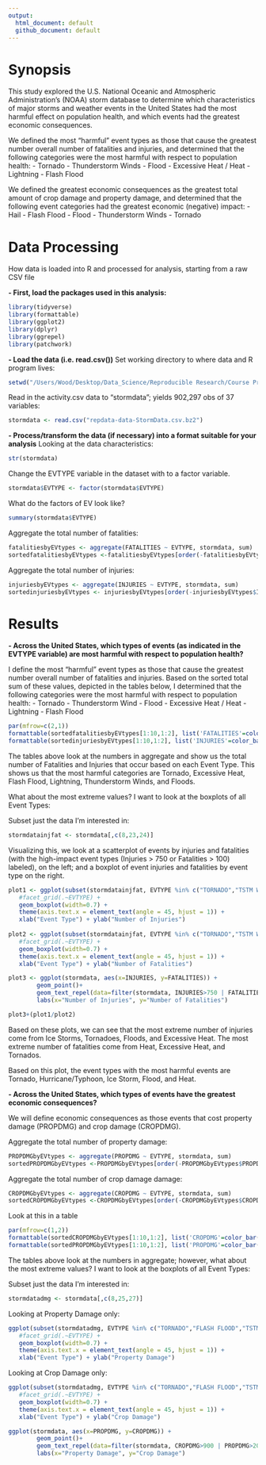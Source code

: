 ```yaml
---
output:
  html_document: default
  github_document: default
---
```

# Synopsis  

This study explored the U.S. National Oceanic and Atmospheric Administration's (NOAA) storm database to determine which characteristics of major storms and weather events in the United States had the most harmful effect on population health, and which events had the greatest economic consequences.  

We defined the most "harmful" event types as those that cause the greatest number overall number of fatalities and injuries, and determined that the following categories were the most harmful with respect to population health:
- Tornado
- Thunderstorm Winds
- Flood
- Excessive Heat / Heat
- Lightning
- Flash Flood

We defined the greatest economic consequences as the greatest total amount of crop damage and property damage, and determined that the following event categories had the greatest economic (negative) impact:
- Hail
- Flash Flood
- Flood
- Thunderstorm Winds
- Tornado

# Data Processing
How data is loaded into R and processed for analysis, starting from a raw CSV file

**- First, load the packages used in this analysis:**
```r
library(tidyverse)
library(formattable)
library(ggplot2)
library(dplyr)
library(ggrepel)
library(patchwork)
```

**- Load the data (i.e. read.csv())**
Set working directory to where data and R program lives:
```r
setwd("/Users/Wood/Desktop/Data_Science/Reproducible Research/Course Project 2/")
```

Read in the activity.csv data to "stormdata"; yields 902,297 obs of 37 variables:
```r
stormdata <- read.csv("repdata-data-StormData.csv.bz2")
```

**- Process/transform the data (if necessary) into a format suitable for your analysis**
Looking at the data characteristics:
```r
str(stormdata)
```

Change the EVTYPE variable in the dataset with to a factor variable.
```r
stormdata$EVTYPE <- factor(stormdata$EVTYPE)
```

What do the factors of EV look like?
```r
summary(stormdata$EVTYPE)
```

Aggregate the total number of fatalities:
```r
fatalitiesbyEVtypes <- aggregate(FATALITIES ~ EVTYPE, stormdata, sum)
sortedfatalitiesbyEVtypes <-fatalitiesbyEVtypes[order(-fatalitiesbyEVtypes$FATALITIES),]
```

Aggregate the total number of injuries:
```r
injuriesbyEVtypes <- aggregate(INJURIES ~ EVTYPE, stormdata, sum)
sortedinjuriesbyEVtypes <- injuriesbyEVtypes[order(-injuriesbyEVtypes$INJURIES),]
```

# Results

**- Across the United States, which types of events (as indicated in the EVTYPE variable) are most harmful with respect to population health?**

I define the most "harmful" event types as those that cause the greatest number overall number of fatalities and injuries.  Based on the sorted total sum of these values, depicted in the tables below, I determined that the following categories were the most harmful with respect to population health:
- Tornado
- Thunderstorm Wind
- Flood
- Excessive Heat / Heat
- Lightning
- Flash Flood

```r
par(mfrow=c(2,1))
formattable(sortedfatalitiesbyEVtypes[1:10,1:2], list('FATALITIES'=color_bar("#FA614B")))
formattable(sortedinjuriesbyEVtypes[1:10,1:2], list('INJURIES'=color_bar("#B1CBEB")))
```
The tables above look at the numbers in aggregate and show us the total number of Fatalities and Injuries that occur based on each Event Type.  This shows us that the most harmful categories are Tornado, Excessive Heat, Flash Flood, Lightning, Thunderstorm Winds, and Floods. 

What about the most extreme values?  I want to look at the boxplots of all Event Types:

Subset just the data I'm interested in:
```r
stormdatainjfat <- stormdata[,c(8,23,24)]
```

Visualizing this, we look at a scatterplot of events by injuries and fatalities (with the high-impact event types (Injuries > 750 or Fatalities > 100) labeled), on the left; and a boxplot of event injuries and fatalities by event type on the right.
```r
plot1 <- ggplot(subset(stormdatainjfat, EVTYPE %in% c("TORNADO","TSTM WIND","FLOOD","EXCESSIVE HEAT","LIGHTNING","HEAT","ICE STORM","FLASH FLOOD","THUNDERSTORM WIND","HAIL","FLOOD","RIP CURRENT","HIGH WIND","AVALANCHE")), aes(x=EVTYPE, y=INJURIES)) +
   #facet_grid(.~EVTYPE) +
   geom_boxplot(width=0.7) +
   theme(axis.text.x = element_text(angle = 45, hjust = 1)) +
   xlab("Event Type") + ylab("Number of Injuries")
        
plot2 <- ggplot(subset(stormdatainjfat, EVTYPE %in% c("TORNADO","TSTM WIND","FLOOD","EXCESSIVE HEAT","LIGHTNING","HEAT","ICE STORM","FLASH FLOOD","THUNDERSTORM WIND","HAIL","FLOOD","RIP CURRENT","HIGH WIND","AVALANCHE")), aes(x=EVTYPE, y=FATALITIES)) +
   #facet_grid(.~EVTYPE) +
   geom_boxplot(width=0.7) +
   theme(axis.text.x = element_text(angle = 45, hjust = 1)) +
   xlab("Event Type") + ylab("Number of Fatalities")

plot3 <- ggplot(stormdata, aes(x=INJURIES, y=FATALITIES)) +
        geom_point()+
        geom_text_repel(data=filter(stormdata, INJURIES>750 | FATALITIES>100), aes(label=EVTYPE)) +
        labs(x="Number of Injuries", y="Number of Fatalities")
```

```r
plot3+(plot1/plot2)
```
Based on these plots, we can see that the most extreme number of injuries come from Ice Storms, Tornadoes, Floods, and Excessive Heat.  The most extreme number of fatalities come from Heat, Excessive Heat, and Tornados.  

Based on this plot, the event types with the most harmful events are Tornado, Hurricane/Typhoon, Ice Storm, Flood, and Heat.

**- Across the United States, which types of events have the greatest economic consequences?**

We will define economic consequences as those events that cost property damage (PROPDMG) and crop damage (CROPDMG).

Aggregate the total number of property damage:
```r
PROPDMGbyEVtypes <- aggregate(PROPDMG ~ EVTYPE, stormdata, sum)
sortedPROPDMGbyEVtypes <-PROPDMGbyEVtypes[order(-PROPDMGbyEVtypes$PROPDMG),]
```

Aggregate the total number of crop damage damage:
```r
CROPDMGbyEVtypes <- aggregate(CROPDMG ~ EVTYPE, stormdata, sum)
sortedCROPDMGbyEVtypes <-CROPDMGbyEVtypes[order(-CROPDMGbyEVtypes$CROPDMG),]
```

Look at this in a table
```r
par(mfrow=c(1,2))
formattable(sortedCROPDMGbyEVtypes[1:10,1:2], list('CROPDMG'=color_bar("#FA614B")))
formattable(sortedPROPDMGbyEVtypes[1:10,1:2], list('PROPDMG'=color_bar("#B1CBEB")))
```
The tables above look at the numbers in aggregate; however, what about the most extreme values?  I want to look at the boxplots of all Event Types:

Subset just the data I'm interested in:
```r
stormdatadmg <- stormdata[,c(8,25,27)]
```

Looking at Property Damage only:
```r
ggplot(subset(stormdatadmg, EVTYPE %in% c("TORNADO","FLASH FLOOD","TSTM WIND","FLOOD","THUNDERSTORM WIND","HAIL","LIGHTNING","THUNDERSTORM WINDS","HIGH WIND","WINTER STORM","FLASH FLOOD","DROUGHT","HEAVY RAIN","LANDSLIDE")), aes(x=EVTYPE, y=PROPDMG)) +
   #facet_grid(.~EVTYPE) +
   geom_boxplot(width=0.7) +
   theme(axis.text.x = element_text(angle = 45, hjust = 1)) +
   xlab("Event Type") + ylab("Property Damage")
```

Looking at Crop Damage only:
```r
ggplot(subset(stormdatadmg, EVTYPE %in% c("TORNADO","FLASH FLOOD","TSTM WIND","FLOOD","THUNDERSTORM WIND","HAIL","LIGHTNING","THUNDERSTORM WINDS","HIGH WIND","WINTER STORM","FLASH FLOOD","DROUGHT","HEAVY RAIN","LANDSLIDE")), aes(x=EVTYPE, y=CROPDMG)) +
   #facet_grid(.~EVTYPE) +
   geom_boxplot(width=0.7) +
   theme(axis.text.x = element_text(angle = 45, hjust = 1)) +
   xlab("Event Type") + ylab("Crop Damage")
```

```r
ggplot(stormdata, aes(x=PROPDMG, y=CROPDMG)) +
        geom_point()+
        geom_text_repel(data=filter(stormdata, CROPDMG>900 | PROPDMG>2000), aes(label=EVTYPE)) +
        labs(x="Property Damage", y="Crop Damage")
```
